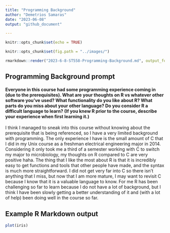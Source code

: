 ```yaml
---
title: "Programming Background"
author: "Demetrios Samaras"
date: "2023-06-08"
output: "github_document"

---
```


```r
knitr::opts_chunk$set(echo = TRUE)

knitr::opts_chunk$set(fig.path = "../images/")

rmarkdown::render("2023-6-8-ST558-Programming-Background.md", output_format = "github_document" , output_dir = "../_posts", output_options = list(html_preview = FALSE, keep_html = FALSE))
```

## Programming Background prompt 

#### Everyone in this course had some programming experience coming in (due to the prerequisites).  What are your thoughts on R vs whatever other software you've used?  What functionality do you like about R?  What parts do you miss about your other language?  Do you consider R a difficult language to learn? (If you knew R prior to the course, describe your experience when first learning it.)

I think I managed to sneak into this course without knowing about the prerequisite that is being referenced, so I have a very limited background with programming. The only experience I have is the small amount of C that I did in my Unix course as a freshman electrical engineering major in 2014. Considering it only took me a third of a semester working with C to switch my major to microbiology, my thoughts on R compared to C are very positive haha.  The thing that I like the most about R is that it is incredibly easy to get functions and tools that other people have made, and the syntax is much more straightforward. I did not get very far into C so there isn’t anything that I miss, but now that I am more mature, I may want to revisit C because I know that it is a valuable language to know. For me R has been challenging so far to learn because I do not have a lot of background, but I think I have been slowly getting a better understanding of it and (with a lot of help) been doing well in the course so far. 

## Example R Markdown output

```r

plot(iris)

```

